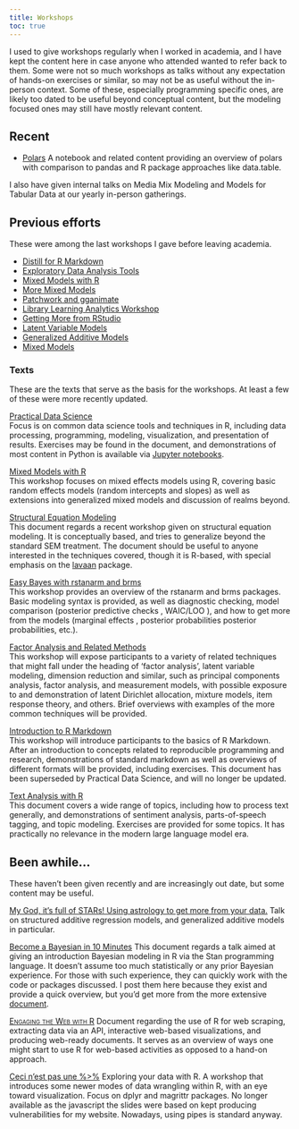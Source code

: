 ```yaml
---
title: Workshops
toc: true
---
```


I used to give workshops regularly when I worked in academia, and I have kept the content here in case anyone who attended wanted to refer back to them. Some were not so much workshops as talks without any expectation of hands-on exercises or similar, so may not be as useful without the in-person context. Some of these, especially programming specific ones, are likely too dated to be useful beyond conceptual content, but the modeling focused ones may still have mostly relevant content.



## Recent

- [Polars](https://github.com/m-clark/polars-talk-2024) A notebook and related content providing an overview of polars with comparison to pandas and R package approaches like [data.table]{.pack}.

I also have given internal talks on Media Mix Modeling and Models for Tabular Data at our yearly in-person gatherings.

## Previous efforts


These were among the last workshops I gave before leaving academia.

- [Distill for R Markdown](https://m-clark.github.io/distill-workshop/)
- [Exploratory Data Analysis Tools](https://m-clark.github.io/exploratory-data-analysis-tools/)
- [Mixed Models with R](../mixed-models-with-R/)
- [More Mixed Models](https://github.com/m-clark/more-mixed-models-2019)
- [Patchwork and gganimate](https://github.com/m-clark/patchmate-2019)
- [Library Learning Analytics Workshop](https://github.com/m-clark/LLAP-2019)
- [Getting More from RStudio](/workshops/introRstudio.html)
- [Latent Variable Models](https://github.com/m-clark/latent-variable-models-workshop-2019)
- [Generalized Additive Models](https://github.com/m-clark/generalized-additive-models-workshop-2019)
- [Mixed Models](https://github.com/m-clark/mixed-models-with-r-workshop-2019)


### Texts

These are the texts that serve as the basis for the workshops. At least a few of these were more recently updated.


<span itemscope itemtype ="http://schema.org/TechArticle">
[<span itemprop="name">Practical Data Science</span>](../data-processing-and-visualization/)     
Focus is on common <span itemprop="keywords">data science</span>  tools and techniques in R, including data processing, programming, modeling, visualization, and presentation of results. Exercises may be found in the document, and demonstrations of most content in Python is available via [Jupyter notebooks](https://github.com/m-clark/data-processing-and-visualization/tree/master/jupyter_notebooks).
</span>


<span itemscope itemtype ="http://schema.org/TechArticle">
[<span itemprop="name">Mixed Models with R</span>](../mixed-models-with-R/)  
This workshop focuses on <span itemprop="keywords">mixed effects models using R</span>, covering basic <span itemprop="keywords">random effects</span> models (<span itemprop="keywords">random intercepts and slopes</span>) as well as extensions into <span itemprop="keywords">generalized mixed models</span> and discussion of realms beyond.
</span>

<span itemscope itemtype ="http://schema.org/TechArticle">
[<span itemprop="name keywords">Structural Equation Modeling</span>](../sem/)  
This document regards a recent workshop given on <span itemprop="keywords">structural equation modeling</span>.  It is conceptually based, and tries to generalize beyond the standard SEM treatment. The document should be useful to anyone interested in the techniques covered, though it is R-based, with special emphasis on the [<span itemprop="keywords">lavaan</span>](http://lavaan.ugent.be/) package.
</span>


<span itemscope itemtype ="http://schema.org/TechArticle">
[<span itemprop="name">Easy Bayes with rstanarm and brms</span>](../easy-bayes/)     
This workshop provides an overview of the <span itemprop="keywords">rstanarm</span> and <span itemprop="keywords">brms</span> packages. Basic modeling syntax is provided, as well as diagnostic checking, model comparison (<span itemprop="keywords">posterior predictive checks</span> , <span itemprop="keywords">WAIC/LOO</span> ), and how to get more from the models (<span itemprop="keywords">marginal effects</span> , <span itemprop="keywords">posterior probabilities</span> posterior probabilities, etc.).
</span>


<span itemscope itemtype ="http://schema.org/TechArticle">
[<span itemprop="name">Factor Analysis and Related Methods</span>](../sem/FA_notes.html)     
This workshop will expose participants to a variety of related techniques that might fall under the heading of ‘<span itemprop="keywords">factor analysis</span>', <span itemprop="keywords">latent variable modeling</span>, <span itemprop="keywords">dimension reduction</span> and similar, such as <span itemprop="keywords">principal components analysis</span>, <span itemprop="keywords">factor analysis</span>, and <span itemprop="keywords">measurement models</span>, with possible exposure to and demonstration of <span itemprop="keywords">latent Dirichlet allocation</span>, <span itemprop="keywords">mixture models</span>, <span itemprop="keywords">item response theory</span>, and others.  Brief overviews with examples of the more common techniques will be provided.
</span>

<span itemscope itemtype ="http://schema.org/TechArticle">
[<span itemprop="name">Introduction to R Markdown</span>](../Introduction-to-Rmarkdown/)     
This workshop will introduce participants to the basics of <span itemprop="keywords">R Markdown</span>. After an introduction to concepts related to <span itemprop="keywords">reproducible programming and research</span>, demonstrations of standard <span itemprop="keywords">markdown</span> as well as overviews of different formats will be provided, including exercises.  This document has been superseded by Practical Data Science, and will no longer be updated.
</span>


<span itemscope itemtype ="http://schema.org/TechArticle">
[<span itemprop="name">Text Analysis with R</span>](../text-analysis-with-R/)  
This document covers a wide range of topics, including how to process text generally, and demonstrations of <span itemprop="keywords">sentiment analysis</span>, <span itemprop="keywords">parts-of-speech tagging</span>, and <span itemprop="keywords">topic modeling</span>.  Exercises are provided for some topics. It has practically no relevance in the modern large language model era.
</span>



## Been awhile...

These haven't been given recently and are increasingly out date, but some content may be useful. 

<span itemscope itemtype ="http://schema.org/TechArticle">
[<span itemprop="name">My God, it's full of STARs! Using astrology to get more from your data.</span>](https://github.com/m-clark/stars)
Talk on <span itemprop="keywords">structured additive regression</span> models, and <span itemprop="keywords">generalized additive models</span> in particular.
</span>

<span itemscope itemtype ="http://schema.org/TechArticle">
[<span itemprop="name keywords">Become a Bayesian in 10 Minutes</span>](https://github.com/m-clark/easy-bayes)
This document regards a talk aimed at giving an introduction <span itemprop="keywords">Bayesian modeling</span> in <span itemprop="keywords">R</span> via the <span itemprop="keywords">Stan</span> programming language.  It doesn't assume too much statistically or any prior Bayesian experience.  For those with such experience, they can quickly work with the code or packages discussed.  I post them here because they exist and provide a quick overview, but you'd get more from the more extensive [document](../bayesian-basics/).
</span>

<span itemscope itemtype ="http://schema.org/TechArticle">
[<span itemprop="name keywords" style="font-variant:small-caps;">Engaging the Web with R</span>](https://github.com/m-clark/webR)
<span itemprop="description">Document regarding the use of R for <span itemprop="keywords">web scraping</span>, extracting data via an <span itemprop="keywords">API</span>, <span itemprop="keywords">interactive</span> web-based <span itemprop="keywords">visualizations</span>, and producing <span itemprop="keywords">web-ready documents</span>.  It serves as an overview of ways one might start to use R for web-based activities as opposed to a hand-on approach.
</span>
</span>

<span itemscope itemtype ="http://schema.org/TechArticle">
[<span itemprop="name">Ceci n'est pas une %>%</span>](https://github.com/m-clark/data-manipulation-in-r)
Exploring your data with <span itemprop="keywords">R</span>. A workshop that introduces some newer modes of <span itemprop="keywords">data wrangling</span> within R, with an eye toward <span itemprop="keywords">visualization</span>. Focus on <span itemprop="keywords">dplyr</span> and <span itemprop="keywords">magrittr</span> packages. No longer available as the javascript the slides were based on kept producing vulnerabilities for my website. Nowadays, using pipes is standard anyway.
</span>

